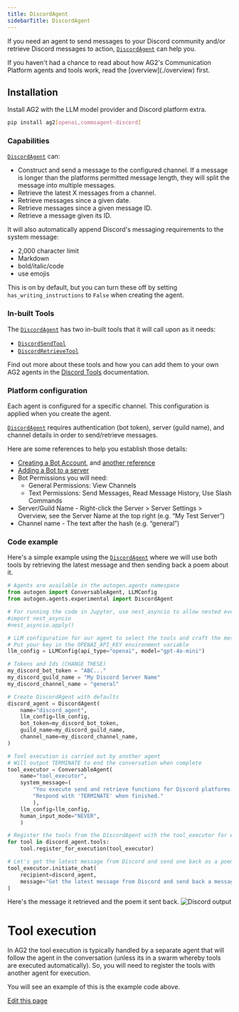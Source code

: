 ```yaml
---
title: DiscordAgent
sidebarTitle: DiscordAgent
---
```


If you need an agent to send messages to your Discord community and/or retrieve Discord messages to action, [`DiscordAgent`](/docs/api-reference/autogen/agents/experimental/DiscordAgent) can help you.

<Tip>
If you haven't had a chance to read about how AG2's Communication Platform agents and tools work, read the [overview](./overview) first.
</Tip>

## Installation

Install AG2 with the LLM model provider and Discord platform extra.

```bash
pip install ag2[openai,commsagent-discord]
```

### Capabilities

[`DiscordAgent`](/docs/api-reference/autogen/agents/experimental/DiscordAgent) can:
- Construct and send a message to the configured channel. If a message is longer than the platforms permitted message length, they will split the message into multiple messages.
- Retrieve the latest X messages from a channel.
- Retrieve messages since a given date.
- Retrieve messages since a given message ID.
- Retrieve a message given its ID.

It will also automatically append Discord's messaging requirements to the system message:

- 2,000 character limit
- Markdown
- bold/italic/code
- use emojis

This is on by default, but you can turn these off by setting `has_writing_instructions` to `False` when creating the agent.

### In-built Tools

The [`DiscordAgent`](/docs/api-reference/autogen/agents/experimental/DiscordAgent) has two in-built tools that it will call upon as it needs:

- [`DiscordSendTool`](/docs/api-reference/autogen/tools/experimental/DiscordSendTool)
- [`DiscordRetrieveTool`](/docs/api-reference/autogen/tools/experimental/DiscordRetrieveTool)

Find out more about these tools and how you can add them to your own AG2 agents in the [Discord Tools](/docs/user-guide/reference-tools/communication-platforms/discord) documentation.

### Platform configuration

Each agent is configured for a specific channel. This configuration is applied when you create the agent.

[`DiscordAgent`](/docs/api-reference/autogen/agents/experimental/DiscordAgent) requires authentication (bot token), server (guild name), and channel details in order to send/retrieve messages.

Here are some references to help you establish those details:

- [Creating a Bot Account](https://discordpy.readthedocs.io/en/latest/discord.html), and [another reference](https://gist.github.com/SinisterRectus/2d84025f51bc0be37d2f0d0c559c2e35#how-do-i-make-a-discord-bot)
- [Adding a Bot to a server](https://gist.github.com/SinisterRectus/2d84025f51bc0be37d2f0d0c559c2e35#how-do-i-add-a-discord-bot-to-my-server)
- Bot Permissions you will need:
    - General Permissions: View Channels
    - Text Permissions: Send Messages, Read Message History, Use Slash Commands
- Server/Guild Name - Right-click the Server > Server Settings > Overview, see the Server Name at the top right (e.g. “My Test Server”)
- Channel name - The text after the hash (e.g. “general”)

### Code example

Here's a simple example using the [`DiscordAgent`](/docs/api-reference/autogen/agents/experimental/DiscordAgent) where we will use both tools by retrieving the latest message and then sending back a poem about it.

```python
# Agents are available in the autogen.agents namespace
from autogen import ConversableAgent, LLMConfig
from autogen.agents.experimental import DiscordAgent

# For running the code in Jupyter, use nest_asyncio to allow nested event loops
#import nest_asyncio
#nest_asyncio.apply()

# LLM configuration for our agent to select the tools and craft the message
# Put your key in the OPENAI_API_KEY environment variable
llm_config = LLMConfig(api_type="openai", model="gpt-4o-mini")

# Tokens and Ids (CHANGE THESE)
my_discord_bot_token = "ABC..."
my_discord_guild_name = "My Discord Server Name"
my_discord_channel_name = "general"

# Create DiscordAgent with defaults
discord_agent = DiscordAgent(
    name="discord_agent",
    llm_config=llm_config,
    bot_token=my_discord_bot_token,
    guild_name=my_discord_guild_name,
    channel_name=my_discord_channel_name,
)

# Tool execution is carried out by another agent
# Will output TERMINATE to end the conversation when complete
tool_executor = ConversableAgent(
    name="tool_executor",
    system_message=(
        "You execute send and retrieve functions for Discord platforms.\n"
        "Respond with 'TERMINATE' when finished."
        ),
    llm_config=llm_config,
    human_input_mode="NEVER",
    )

# Register the tools from the DiscordAgent with the tool_executor for execution
for tool in discord_agent.tools:
    tool.register_for_execution(tool_executor)

# Let's get the latest message from Discord and send one back as a poem.
tool_executor.initiate_chat(
    recipient=discord_agent,
    message="Get the latest message from Discord and send back a message with a poem about it."
)
```

Here's the message it retrieved and the poem it sent back.
![Discord output](../assets/commsagents_discordoutput.png)

# Tool execution

In AG2 the tool execution is typically handled by a separate agent that will follow the agent in the conversation (unless its in a swarm whereby tools are executed automatically). So, you will need to register the tools with another agent for execution.

You will see an example of this is the example code above.

<div className="edit-url-container">
    <a className="edit-url" href="https://github.com/ag2ai/ag2/edit/main/website/docs/user-guide/reference-agents/communication-platforms/discordagent.mdx" target='_blank'><Icon icon="pen" iconType="solid" size="13px"/> Edit this page</a>
</div>
